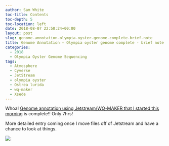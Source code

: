 ```yaml
---
author: Sam White
toc-title: Contents
toc-depth: 5
toc-location: left
date: 2018-08-07 22:50:24+00:00
layout: post
slug: genome-annotation-olympia-oyster-genome-complete-brief-note
title: Genome Annotation – Olympia oyster genome complete - brief note
categories:
  - 2018
  - Olympia Oyster Genome Sequencing
tags:
  - Atmosphere
  - Cyverse
  - JetStream
  - olympia oyster
  - Ostrea lurida
  - wq-maker
  - Xsede
---
```


Whoa! [Genome annotation using Jetstream/WQ-MAKER that I started this morning](https://robertslab.github.io/sams-notebook/posts/2018/2018-08-07-genome-annotation-olympia-oyster-genome-using-wq-maker-instance-on-jetstream/) is complete!! Only 7hrs!

More detailed entry coming once I move files off of Jetstream and have a chance to look at things.

![](https://owl.fish.washington.edu/Athaliana/20180807_wq-maker_05.png)
